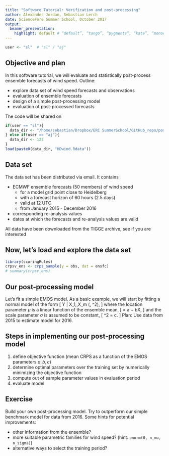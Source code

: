```yaml
---
title: "Software Tutorial: Verification and post-processing"
author: Alexander Jordan, Sebastian Lerch
date: ScienceFore Summer School, October 2017
output:
  beamer_presentation:
    highlight: default # “default”, “tango”, “pygments”, “kate”, “monochrome”, “espresso”, “zenburn”, and “haddock” 
---
```


```r
user <- "sl"  # "sl" / "aj"
```

## Objective and plan

In this software tutorial, we will evaluate and statistically post-process ensemble forecasts of wind speed. \pause Outline:

- explore data set of wind speed forecasts and observations
- evaluation of ensemble forecasts
- design of a simple post-processing model
- evaluation of post-processed forecasts

\bigbreak\pause
\textit{Please feel free to code along with us, possibly in groups. Interrupt us at any time if you have any questions.}

\bigbreak
The code will be shared on \url{https://github.com/slerch/sfss}

```r
if(user == "sl"){
  data_dir <- "/home/sebastian/Dropbox/ERC SummerSchool/GitHub_repo/postproc_example/data/new/"
} else if(user == "aj"){
  data_dir <- 123
}
load(paste0(data_dir, "HDwind.Rdata"))
```


<!-- ## Data -->

<!-- Set path to directory containing the data -->
<!-- ```{r, eval = FALSE, echo = TRUE} -->
<!-- data_dir <- "/path/to/data/" # Linux, MacOS -->
<!-- data_dir <- "C:\path\to\data\" # Windows -->
<!-- ``` -->

<!-- ```{r, eval = TRUE, echo = FALSE} -->
<!-- if(user == "sl"){ -->
<!--   data_dir <- "/home/sebastian/Dropbox/ERC SummerSchool/GitHub_repo/postproc_example/data/new/" -->
<!-- } else if(user == "aj"){ -->
<!--   data_dir <- 123 -->
<!-- } -->
<!-- ``` -->

<!-- and load the data set -->
<!-- ```{r} -->
<!-- load(paste0(data_dir, "HDwind.Rdata")) -->
<!-- ``` -->

## Data set \texttt{HDwind.Rdata}

The data set has been distributed via email. It contains

- ECMWF ensemble forecasts (50 members) of wind speed 
    - for a model grid point close to Heidelberg
    - with a forecast horizon of 60 hours (2.5 days)
    - valid at 12 UTC
    - from January 2015 - December 2016
- corresponding re-analysis values
- dates at which the forecasts and re-analysis values are valid

\pause
\small
All data have been downloaded from the TIGGE archive, see \url{https://github.com/slerch/sfss/tree/master/postproc_example/data_preprocessing} if you are interested


## Now, let's load and explore the data set


<!-- ## Contents of the data set -->

<!-- The data set contains objects `ensfc`, `obs` and `dates` -->

<!-- The vector `dates` contains dates in 2015 and 2016, at which the forecasts and corresponding observations are valid (at 12 UTC). -->

<!-- ```{r} -->
<!-- str(dates) -->
<!-- range(dates) -->
<!-- ``` -->


<!-- ## Contents of the data set: Forecasts -->

<!-- The matrix `ensfc` contains ECMWF ensemble forecasts of wind speed for a grid point close to Heidelberg with a lead time of 60 hours (2.5 days). -->

<!-- ```{r} -->
<!-- str(ensfc) -->
<!-- ``` -->

<!-- For each of the 731 dates, an ensemble with 50 member forecasts is available. -->


<!-- ## Contents of the data set: Forecasts -->

<!-- ```{r, fig.width=6, fig.height=5, out.width="0.7\\textwidth", fig.align="center"} -->
<!-- hist(ensfc) -->
<!-- ``` -->


<!-- ## Contents of the data set: Observations -->

<!-- The vector `obs` contains reanalysis values corresponding to the valid times of the ensemble forecasts. -->

<!-- ```{r} -->
<!-- str(obs) -->
<!-- ``` -->


<!-- ## Contents of the data set: Observations, continued -->

<!-- ```{r, fig.width=6, fig.height=5, out.width="0.7\\textwidth", fig.align="center"} -->
<!-- hist(obs, breaks = seq(0, max(ceiling(obs)), 1)) -->
<!-- ``` -->


<!-- ## The scoringRules package -->

<!-- To install the `scoringRules` package -->
<!-- ```{r, eval = FALSE} -->
<!-- install.packages("scoringRules") -->
<!-- ``` -->

<!-- To load the `scoringRules` package -->
<!-- ```{r} -->
<!-- library(scoringRules) -->
<!-- ``` -->

<!-- Check if version is $\geq$ 0.9.3 (otherwise: re-install the package) -->
<!-- ```{r} -->
<!-- packageVersion("scoringRules") >= "0.9.3" -->
<!-- ``` -->

<!-- ## Documentation of the scoringRules package -->

<!-- The documentation of individual functions can be accessed via e.g. -->
<!-- ```{r, eval = FALSE} -->
<!-- ?crps_sample -->
<!-- ``` -->

<!-- To browse the documentation of the functions available in the package use -->
<!-- ```{r, eval = FALSE} -->
<!-- help.start() ## navigate to 'packages' - 'scoringRules' -->
<!-- ``` -->

<!-- ## Documentation of the scoringRules package -->

<!-- Vignettes with introductions and background information provided with the package can be accessed via -->
<!-- ```{r, eval = FALSE} -->
<!-- browseVignettes("scoringRules") -->
<!-- ``` -->

<!-- For more information see our working paper available at https://arxiv.org/abs/1709.04743. -->

```r
library(scoringRules)
crpsv_ens <- crps_sample(y = obs, dat = ensfc)
# summary(crpsv_ens)
```


<!-- ## Compute the CRPS of the ensemble forecast -->

<!-- .. or: show simulation examples and use this as exercise? -->

<!-- ```{r} -->
<!-- crpsv_ens <- crps_sample(y = obs, dat = ensfc) -->
<!-- summary(crpsv_ens) -->
<!-- ``` -->


<!-- ## Plot CRPS values  -->

<!-- ```{r, fig.width=10, fig.height=5} -->
<!-- par(mfrow = c(1,2)) -->
<!-- hist(crpsv_ens) -->
<!-- plot(dates, crpsv_ens, type = "l") -->
<!-- ``` -->


## Our post-processing model

Let's fit a simple EMOS model. As a basic example, we will start by fitting a normal model of the form
\[
Y | X_1,\dots,X_m \sim \mathcal{N}(\mu, \sigma^2),
\]
\pause
where the location parameter $\mu$ is a linear function of the ensemble mean,
\[
\mu = a + b\bar X,
\]
\pause 
and the scale parameter $\sigma$ is assumed to be constant,
\[
\sigma^2 = c.
\]
Plan: Use data from 2015 to estimate model for 2016.

## Steps in implementing our post-processing model

1. define objective function (mean CRPS as a function of the EMOS parameters $a,b,c$)
2. determine optimal parameters over the training set by numerically minimizing the objective function
3. compute out of sample parameter values in evaluation period
4. evaluate model


<!-- ## Estimation - Training set -->

<!-- Plan: Estimate model parameters $a,b,c$ based on training data (forecast-observation pairs in 2015), and evaluate the forecasts for 2016. -->

<!-- The parameters are estimated by numerically minimizing the mean CRPS over the training set. -->

<!-- \pause -->
<!-- Let's start by extracting the training data: -->
<!-- ```{r} -->
<!-- ind_training <- which(dates <= "2015-12-29") -->
<!-- ensfc_mean_training <- apply(ensfc[ind_training,], -->
<!--                              1, mean) -->
<!-- obs_training <- obs[ind_training] -->
<!-- ``` -->

<!-- Note that we only use dates before "2015-12-29" due to the lead time of the forecasts. -->

<!-- ## Estimation - Objective function -->

<!-- Next, we define an objective function we aim to minimize which computes the (aggregated) CRPS over the training period as a function of $a,b,c$. -->

<!-- ```{r} -->
<!-- objective_fun_minCRPS <- function(par, ens_mean_train,  -->
<!--                                   obs_train){ -->
<!--   m <- cbind(1, ens_mean_train) %*% par[1:2] -->
<!--   s <- sqrt(par[3]) -->
<!--   return(sum(crps_norm(y = obs_train,  -->
<!--                         location = m, scale = s))) -->
<!-- } -->
<!-- ``` -->

<!-- To compute the CRPS of the normal distribution, we use a function from the `scoringRules` package, see  -->
<!-- ```{r, eval=FALSE} -->
<!-- ?crps_norm -->
<!-- ``` -->


<!-- ## Estimation - Numerical optimization -->

<!-- Now, we can estimate optimal values of $a,b,c$ using the numerical optimization function `optim()` -->

<!-- ```{r} -->
<!-- optim_out <- optim(par = c(1,1,1), # starting values -->
<!--                    fn = objective_fun_minCRPS,  -->
<!--                    ens_mean_train = ensfc_mean_training,  -->
<!--                    obs_train = obs_training) -->
<!-- ``` -->

<!-- To view details on the outcome, take a look at `optim_out`. The optimal parameters can be accessed via -->

<!-- ```{r} -->
<!-- optim_out$par -->
<!-- ``` -->


<!-- ## Out of sample evaluation - Preparations -->

<!-- Let' save the optimal parameter values we just determined: -->
<!-- ```{r} -->
<!-- opt_par <- optim_out$par -->
<!-- ``` -->


<!-- \textcolor{red}{Exercise:} Generate objects `obs_2016` and `ensfc_2016` that contain observations and ensemble forecasts during the evaluation period (entire year 2016). -->

<!-- \pause -->
<!-- ```{r} -->
<!-- ind_2016 <- which(dates >= "2016-01-01") -->
<!-- obs_2016 <- obs[ind_2016] -->
<!-- ensfc_2016 <- ensfc[ind_2016, ] -->
<!-- ``` -->


<!-- ## Out of sample evaluation - Forecast distribution parameters -->

<!-- Recall that in our normal model, -->
<!-- \[ -->
<!-- \mu = a + b \bar X \qquad \sigma^2 = c. -->
<!-- \] -->

<!-- \pause -->
<!-- Based on the estimated parameters $a,b,c$ in `opt_par`, we can now compute the values of $\mu$ and $\sigma$ for 2016. -->
<!-- ```{r} -->
<!-- ens_mean_2016 <- apply(ensfc[ind_2016,], 1, mean) -->
<!-- n_mu <- c(cbind(1, ens_mean_2016) %*% opt_par[1:2]) -->
<!-- n_sigma <- sqrt(opt_par[3]) -->
<!-- ``` -->


<!-- ## Out of sample evaluation - Scores -->

<!-- \textcolor{red}{Exercise:} Compute the CRPS for our post-processing model based on `tn_mu` and `tn_sigma`. -->
<!-- \pause -->

<!-- ```{r} -->
<!-- crps_emos <- crps_norm(y = obs_2016,  -->
<!--                       location = n_mu,  -->
<!--                       scale = n_sigma) -->
<!-- ``` -->

<!-- \pause -->
<!-- \textcolor{red}{Exercise:} For comparison, also compute the CRPS of the raw ensemble in 2016. -->
<!-- \pause -->

<!-- ```{r} -->
<!-- crps_ens <- crps_sample(y = obs_2016, dat = ensfc_2016) -->
<!-- ``` -->


<!-- ## Out of sample evaluation - Results -->

<!-- Now, we can compare the raw and post-processed ensemble forecasts -->

<!-- ```{r} -->
<!-- mean(crps_ens) -->
<!-- mean(crps_emos) -->
<!-- summary(crps_ens - crps_emos) -->
<!-- ``` -->

<!-- ## Out of sample evaluation - Results, continued -->

<!-- ```{r, fig.width=7, fig.height=5, out.width="0.75\\textwidth", fig.align="center"} -->
<!-- hist(crps_ens - crps_emos) -->
<!-- abline(v = 0, col = "red", lwd = 2) -->
<!-- ``` -->

<!-- ## Out of sample evaluation - Calibration -->

<!-- The PIT values can be computed with the `pnorm()` function -->
<!-- ```{r} -->
<!-- pit_emos <- pnorm(obs_2016, n_mu, n_sigma) -->
<!-- ``` -->

<!-- ## Out of sample evaluation - Calibration, continued -->

<!-- Similarly, we need to compute the verification ranks of the observation when pooled within the raw ensemble forecasts. -->

<!-- ```{r} -->
<!-- vrh_emos <- numeric(length = length(obs_2016)) -->
<!-- for(i in 1:length(obs_2016)){ -->
<!--   vrh_emos[i] <- rank(c(obs_2016[i], ensfc_2016[i,]))[1] -->
<!-- } -->
<!-- ``` -->


<!-- ## Out of sample evaluation - Calibration, continued -->

<!-- ```{r, fig.width=9, fig.height=5, out.width="0.8\\textwidth", fig.align="center"} -->
<!-- par(mfrow=c(1,2)) -->
<!-- hist(vrh_emos, freq = FALSE, breaks = seq(0, 51, 3),  -->
<!--      ylim = 1/51*c(0,4)); abline(h = 1/51, lty = 2) -->
<!-- hist(pit_emos, breaks = seq(0, 1, length.out = 17),  -->
<!--      freq = FALSE, ylim = c(0,4)); abline(h = 1, lty = 2) -->
<!-- ``` -->


## Exercise

Build your own post-processing model. Try to outperform our simple benchmark model for data from 2016.
\bigbreak
\pause
Some hints for potential improvements:

- other information from the ensemble?
- more suitable parametric families for wind speed? (hint: `pnorm(0, n_mu, n_sigma)`)
- alternative ways to select the training period?
